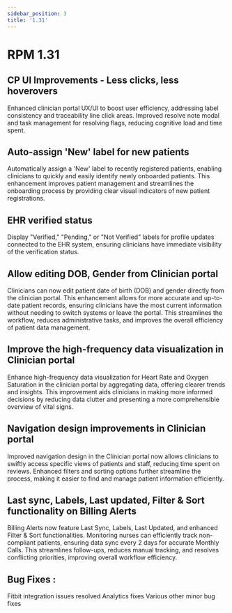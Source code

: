 ```yaml
---
sidebar_position: 3
title: '1.31'
---
```


# RPM 1.31


## CP UI Improvements - Less clicks, less hoverovers
Enhanced clinician portal UX/UI to boost user efficiency, addressing label consistency and traceability line click areas.
Improved resolve note modal and task management for resolving flags, reducing cognitive load and time spent.

## Auto-assign 'New' label for new patients
Automatically assign a 'New' label to recently registered patients, enabling clinicians to quickly and easily identify newly onboarded patients. This enhancement improves patient management and streamlines the onboarding process by providing clear visual indicators of new patient registrations.

## EHR verified status
Display "Verified," "Pending," or "Not Verified" labels for profile updates connected to the EHR system, ensuring clinicians have immediate visibility of the verification status.  

## Allow editing DOB, Gender from Clinician portal
Clinicians can now edit patient date of birth (DOB) and gender directly from the clinician portal. This enhancement allows for more accurate and up-to-date patient records, ensuring clinicians have the most current information without needing to switch systems or leave the portal. This streamlines the workflow, reduces administrative tasks, and improves the overall efficiency of patient data management.

## Improve the high-frequency data visualization in Clinician portal
Enhance high-frequency data visualization for Heart Rate and Oxygen Saturation in the clinician portal by aggregating data, offering clearer trends and insights. This improvement aids clinicians in making more informed decisions by reducing data clutter and presenting a more comprehensible overview of vital signs.

## Navigation design improvements in Clinician portal
Improved navigation design in the Clinician portal now allows clinicians to swiftly access specific views of patients and staff, reducing time spent on reviews. Enhanced filters and sorting options further streamline the process, making it easier to find and manage patient information efficiently.

## Last sync, Labels, Last updated, Filter & Sort functionality on Billing Alerts
Billing Alerts now feature Last Sync, Labels, Last Updated, and enhanced Filter & Sort functionalities. Monitoring nurses can efficiently track non-compliant patients, ensuring data sync every 2 days for accurate Monthly Calls. This streamlines follow-ups, reduces manual tracking, and resolves conflicting priorities, improving overall workflow efficiency.

## Bug Fixes :

Fitbit integration issues resolved
Analytics fixes
Various other minor bug fixes 
